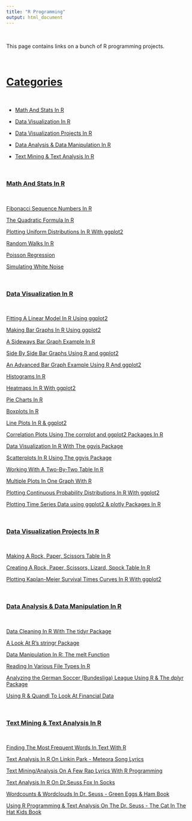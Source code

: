 ```yaml
---
title: "R Programming"
output: html_document
---
```


&nbsp;

This page contains links on a bunch of R programming projects. 

&nbsp;

# <u>Categories</u>

&nbsp;

* <a href="#mathstats">Math And Stats In R</a>

* <a href="#rvisual">Data Visualization In R</a>

* <a href="#visualprojects">Data Visualization Projects In R</a>

* <a href="#rdata">Data Analysis & Data Manipulation In R</a>

* <a href="#textmining">Text Mining & Text Analysis In R</a>




&nbsp;

<a name="mathstats"></a>

### <u>Math And Stats In R</u>

&nbsp;


[Fibonacci Sequence Numbers In R](./rmath-fibonacci.html)

[The Quadratic Formula In R](./rmath-quad-formula-r.html)

[Plotting Uniform Distributions In R With ggplot2](./rmath-uniform-plots.html)

[Random Walks In R](./rmath-random-walks.html)

[Poisson Regression](./rmath-poisson-regression.html)

[Simulating White Noise](./rtimeseries-simWhiteNoise.html)

<a name="rvisual"></a>

&nbsp;

### <u>Data Visualization In R</u>

&nbsp;

[Fitting A Linear Model In R Using ggplot2](./rvisual-linear-model.html)

[Making Bar Graphs In R Using ggplot2](./rvisual-bargraphs.html)

[A Sideways Bar Graph Example In R](./rvisual-sideways-bargraph.html)

[Side By Side Bar Graphs Using R and ggplot2](./rvisual-sidebyside-bar.html)

[An Advanced Bar Graph Example Using R And ggplot2](./rvisual-adv-bargraphs.html)

[Histograms In R](./rvisual-histograms.html)

[Heatmaps In R With ggplot2](./rvisual-heatmaps.html)

[Pie Charts In R](./rvisual-piecharts.html)

[Boxplots In R](./rvisual-boxplots.html)

[Line Plots In R & ggplot2](./rvisual-line-plots.html)

[Correlation Plots Using The corrplot and ggplot2 Packages In R](./rvisual-corrplots.html)

[Data Visualization In R With The ggvis Package](./rvisual-ggvis-guide.html)

[Scatterplots In R Using The ggvis Package](./rvisual-scatterplots-ggvis.html)

[Working With A Two-By-Two Table In R](./rvisual-twoway-table.html)

[Multiple Plots In One Graph With R](./rvisual-multiple-plots.html)

[Plotting Continuous Probability Distributions In R With ggplot2](./rvisual-cont-prob-dists.html)

[Plotting Time Series Data using ggplot2 & plotly Packages In R](./rvisual-timeseries-plot.html)

&nbsp;

<a name="visualprojects"></a>

### <u>Data Visualization Projects In R</u>

&nbsp;

[Making A Rock, Paper, Scissors Table In R](./rvisual-rockpaperscissors.html)

[Creating A Rock, Paper, Scissors, Lizard, Spock Table In R](./rvisual-rpsls.html)

[Plotting Kaplan-Meier Survival Times Curves In R With ggplot2](./rvisual-kaplan-meier.html)

&nbsp;

<a name="rdata"></a>

### <u>Data Analysis & Data Manipulation In R</u>

&nbsp;

[Data Cleaning In R With The tidyr Package](./ranalysis-tidyr-clean.html)

[A Look At R's stringr Package](./ranalysis-sapply.html)

[Data Manipulation In R: The melt Function](./ranalysis-meltFunction.html)

[Reading In Various File Types In R](./ranalysis-readfile-types.html)

[Analyzing the German Soccer (Bundesliga) League Using R & The dplyr Package](./ranalysis-bundesligR.html)

[Using R & Quandl To Look At Financial Data](./ranalysis-quandlwork.html)

&nbsp;

<a name="textmining"></a>

### <u>Text Mining & Text Analysis In R</u>

&nbsp;

[Finding The Most Frequent Words In Text With R](./rtext-freq-words.html)

[Text Analysis In R On Linkin Park - Meteora Song Lyrics](./rtext-meteora.html)

[Text Mining/Analysis On A Few Rap Lyrics With R Programming](./rtext-raplyrics.html)

[Text Analysis In R On Dr.Seuss Fox In Socks](./rtext-foxsocks.html)

[Wordcounts & Wordclouds In Dr. Seuss - Green Eggs & Ham Book](./rtext-greeneggs.html)

[Using R Programming & Text Analysis On The Dr. Seuss - The Cat In The Hat Kids Book](./rtext-catHat.html)







